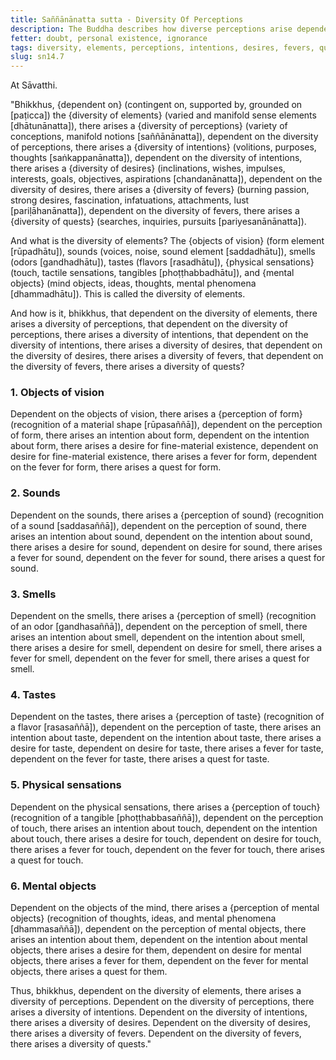```yaml
---
title: Saññānānatta sutta - Diversity Of Perceptions
description: The Buddha describes how diverse perceptions arise dependent on the diversity of elements, and how the arising of diverse intentions, desires, fevers, and quests depends on the diversity of perceptions.
fetter: doubt, personal existence, ignorance
tags: diversity, elements, perceptions, intentions, desires, fevers, quests, objects of vision, sounds, smells, tastes, physical sensations, mental objects, form element, sound element, odor element, taste element, touch element, six sense bases, sn, sn12-21, sn14
slug: sn14.7
---
```


At Sāvatthi.

"Bhikkhus, \{dependent on} (contingent on, supported by, grounded on [paṭicca]) the \{diversity of elements} (varied and manifold sense elements [dhātunānatta]), there arises a \{diversity of perceptions} (variety of conceptions, manifold notions [saññānānatta]),
dependent on the diversity of perceptions, there arises a \{diversity of intentions} (volitions, purposes, thoughts [saṅkappanānatta]),
dependent on the diversity of intentions, there arises a \{diversity of desires} (inclinations, wishes, impulses, interests, goals, objectives, aspirations [chandanānatta]),
dependent on the diversity of desires, there arises a \{diversity of fevers} (burning passion, strong desires, fascination, infatuations, attachments, lust [pariḷāhanānatta]),
dependent on the diversity of fevers, there arises a \{diversity of quests} (searches, inquiries, pursuits [pariyesanānānatta]).

And what is the diversity of elements? The \{objects of vision} (form element [rūpadhātu]), sounds (voices, noise, sound element [saddadhātu]), smells (odors [gandhadhātu]), tastes (flavors [rasadhātu]), \{physical sensations} (touch, tactile sensations, tangibles [phoṭṭhabbadhātu]), and \{mental objects} (mind objects, ideas, thoughts, mental phenomena [dhammadhātu]). This is called the diversity of elements.

And how is it, bhikkhus, that dependent on the diversity of elements, there arises a diversity of perceptions,
that dependent on the diversity of perceptions, there arises a diversity of intentions,
that dependent on the diversity of intentions, there arises a diversity of desires,
that dependent on the diversity of desires, there arises a diversity of fevers,
that dependent on the diversity of fevers, there arises a diversity of quests?

### 1. Objects of vision

Dependent on the objects of vision, there arises a \{perception of form} (recognition of a material shape [rūpasaññā]),
dependent on the perception of form, there arises an intention about form,
dependent on the intention about form, there arises a desire for fine-material existence,
dependent on desire for fine-material existence, there arises a fever for form,
dependent on the fever for form, there arises a quest for form.

### 2. Sounds

Dependent on the sounds, there arises a \{perception of sound} (recognition of a sound [saddasaññā]),
dependent on the perception of sound, there arises an intention about sound,
dependent on the intention about sound, there arises a desire for sound,
dependent on desire for sound, there arises a fever for sound,
dependent on the fever for sound, there arises a quest for sound.

### 3. Smells

Dependent on the smells, there arises a \{perception of smell} (recognition of an odor [gandhasaññā]),
dependent on the perception of smell, there arises an intention about smell,
dependent on the intention about smell, there arises a desire for smell,
dependent on desire for smell, there arises a fever for smell,
dependent on the fever for smell, there arises a quest for smell.

### 4. Tastes

Dependent on the tastes, there arises a \{perception of taste} (recognition of a flavor [rasasaññā]),
dependent on the perception of taste, there arises an intention about taste,
dependent on the intention about taste, there arises a desire for taste,
dependent on desire for taste, there arises a fever for taste,
dependent on the fever for taste, there arises a quest for taste.

### 5. Physical sensations

Dependent on the physical sensations, there arises a \{perception of touch} (recognition of a tangible [phoṭṭhabbasaññā]),
dependent on the perception of touch, there arises an intention about touch,
dependent on the intention about touch, there arises a desire for touch,
dependent on desire for touch, there arises a fever for touch,
dependent on the fever for touch, there arises a quest for touch.

### 6. Mental objects

Dependent on the objects of the mind, there arises a \{perception of mental objects} (recognition of thoughts, ideas, and mental phenomena [dhammasaññā]),
dependent on the perception of mental objects, there arises an intention about them,
dependent on the intention about mental objects, there arises a desire for them,
dependent on desire for mental objects, there arises a fever for them,
dependent on the fever for mental objects, there arises a quest for them.

Thus, bhikkhus, dependent on the diversity of elements, there arises a diversity of perceptions. Dependent on the diversity of perceptions, there arises a diversity of intentions. Dependent on the diversity of intentions, there arises a diversity of desires. Dependent on the diversity of desires, there arises a diversity of fevers. Dependent on the diversity of fevers, there arises a diversity of quests."